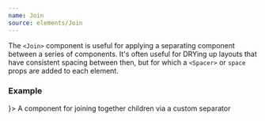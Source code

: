 ```yaml
---
name: Join
source: elements/Join
---
```


The `<Join>` component is useful for applying a separating component between a
series of components. It's often useful for DRYing up layouts that have
consistent spacing between then, but for which a `<Spacer>` or `space` props are
added to each element.

### Example

<Playground>
  <Join separator={<Spacer my={1} border='1px solid black' />}>
    <Text variant="md">A component for joining together</Text>
    <Text variant="md">children via a custom separator</Text>
  </Join>
</Playground>
